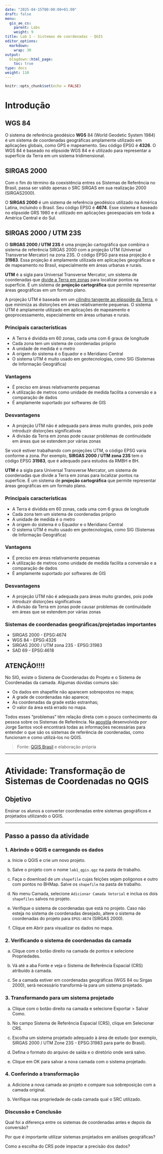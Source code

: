 ```yaml
---
date: "2025-04-15T00:00:00+01:00"
draft: false
menu:
  gis_ae_cs:
    parent: Labs
    weight: 9
title: Lab 1 - Sistemas de coordenadas - QGIS
editor_options: 
  markdown: 
    wrap: 30
output: 
  blogdown::html_page:
    toc: true
type: docs
weight: 110
---
```

```r
knitr::opts_chunk$set(echo = FALSE)
```

# Introdução

## WGS 84

O sistema de referência geodésico **WGS** 84 (World Geodetic System 1984) é um sistema de coordenadas geográficas amplamente utilizado em aplicações globais, como GPS e mapeamento. Seu código EPSG é **4326**. O WGS 84 é baseado no elipsoide WGS 84 e é utilizado para representar a superfície da Terra em um sistema tridimensional.

## SIRGAS 2000

Com o fim do término da coexistência entres os Sistemas de Referência no Brasil, passa ser válido apenas o SRC SIRGAS em sua realização 2000 (SIRGAS2000).

O **SIRGAS 2000** é um sistema de referência geodésico utilizado na América Latina, incluindo o Brasil. Seu código EPSG é **4674**. Esse sistema é baseado no elipsoide GRS 1980 e é utilizado em aplicações geoespaciais em toda a América Central e do Sul.

## SIRGAS 2000 / UTM 23S

O **SIRGAS 2000 / UTM 23S** é uma projeção cartográfica que combina o sistema de referência SIRGAS 2000 com a projeção UTM (Universal Transverse Mercator) na zona 23S. O código EPSG para essa projeção é **31983**. Essa projeção é amplamente utilizada em aplicações geográficas e de mapeamento no Brasil, especialmente em áreas urbanas e rurais.

**UTM** é a sigla para Universal Transverse Mercator, um sistema de coordenadas que [divide a Terra em zonas](https://pt.wikipedia.org/wiki/Universal_Transversa_de_Mercator#) para localizar pontos na superfície. É um sistema de **projeção cartográfica** que permite representar áreas geográficas em um formato plano. 

A projeção UTM é baseada em um [cilindro tangente ao elipsoide da Terra](https://adenilsongiovanini.com.br/blog/coordenadas-utm/), o que minimiza as distorções em áreas relativamente pequenas. O sistema UTM é amplamente utilizado em aplicações de mapeamento e geoprocessamento, especialmente em áreas urbanas e rurais.

### Principais características  
- A Terra é dividida em 60 zonas, cada uma com 6 graus de longitude
- Cada zona tem um sistema de coordenadas próprio
- A unidade de medida é o metro
- A origem do sistema é o Equador e o Meridiano Central
- O sistema UTM é muito usado em geotecnologias, como SIG (Sistemas de Informação Geográfica)

### Vantagens
- É preciso em áreas relativamente pequenas
- A utilização de metros como unidade de medida facilita a conversão e a comparação de dados
- É amplamente suportado por softwares de GIS

### Desvantagens
- A projeção UTM não é adequada para áreas muito grandes, pois pode introduzir distorções significativas
- A divisão da Terra em zonas pode causar problemas de continuidade em áreas que se estendem por várias zonas

Se você estiver trabalhando com projeções UTM, o código EPSG varia conforme a zona. Por exemplo, **SIRGAS 2000 / UTM zona 23S** tem o código EPSG **31983**, que é adequado para estudos da RMBH e BH.

**UTM** é a sigla para Universal Transverse Mercator, um sistema de coordenadas que divide a Terra em zonas para localizar pontos na superfície. É um sistema de **projeção cartográfica** que permite representar áreas geográficas em um formato plano. 


### Principais características  
- A Terra é dividida em 60 zonas, cada uma com 6 graus de longitude
- Cada zona tem um sistema de coordenadas próprio
- A unidade de medida é o metro
- A origem do sistema é o Equador e o Meridiano Central
- O sistema UTM é muito usado em geotecnologias, como SIG (Sistemas de Informação Geográfica)

### Vantagens
- É preciso em áreas relativamente pequenas
- A utilização de metros como unidade de medida facilita a conversão e a comparação de dados
- É amplamente suportado por softwares de GIS

### Desvantagens
- A projeção UTM não é adequada para áreas muito grandes, pois pode introduzir distorções significativas
- A divisão da Terra em zonas pode causar problemas de continuidade em áreas que se estendem por várias zonas


### Sistemas de coordenadas geográficas/projetadas importantes

- SIRGAS 2000 - EPSG:4674
- WGS 84 - EPSG:4326
- SIRGAS 2000 / UTM zona 23S - EPSG:31983
- SAD 69 - EPSG:4618

## ATENÇÃO!!!!

No SIG, existe o Sistema de Coordenadas do Projeto e o Sistema de Coordenadas da camada. Algumas dúvidas comuns são:

- Os dados em shapefile não aparecem sobrepostos no mapa;
- A grade de coordenadas não aparece;
- As coordenadas da grade estão estranhas;
- O valor da área está errado no mapa.

Todos esses “problemas” têm relação direta com o pouco conhecimento da pessoa sobre os Sistemas de Referência. Na [apostila](https://pt.slideshare.net/slideshow/20141011-qgis24-sistemadereferenciadecoordenadas/40168072#1) desenvolvida por Jorge Santos você encontrará todas as informações necessárias para entender o que são os sistemas de referência de coordenadas, como funcionam e como utilizá-los no QGIS.

> Fonte: [QGIS Brasil](https://qgisbrasil.org/2014/10/15/qgis24-sistemas-de-referencia-de-coordenadas-src/) e elaboração própria

---

# Atividade: Transformação de Sistemas de Coordenadas no QGIS

## Objetivo

Ensinar os alunos a converter coordenadas entre sistemas geográficos e projetados utilizando o QGIS.

---

## Passo a passo da atividade

### 1. Abrindo o QGIS e carregando os dados

a. Inicie o QGIS e crie um novo projeto.

b. Salve o projeto com o nome `lab1_qgis.qgz` na pasta de trabalho.

c. Faça o download de um `shapefile` cujas feições sejam polígonos e outro com pontos no BHMap. Salve os `shapefile` na pasta de trabalho.

d. No menu Camada, selecione `Adicionar Camada Vetorial` e inclua os dois `shapefiles` salvos no projeto.

e. Verifique o sistema de coordenadas que está no projeto. Caso não esteja no sistema de coordenadas desejado, altere o sistema de coordenadas do projeto para `EPGS:4674` (SIRGAS 2000).

f. Clique em Abrir para visualizar os dados no mapa.

### 2. Verificando o sistema de coordenadas da camada

a. Clique com o botão direito na camada de pontos e selecione Propriedades.

b. Vá até a aba Fonte e veja o Sistema de Referência Espacial (CRS) atribuído à camada.

c. Se a camada estiver em coordenadas geográficas (WGS 84 ou Sirgas 2000), será necessário transformá-la para um sistema projetado.


### 3. Transformando para um sistema projetado

a. Clique com o botão direito na camada e selecione Exportar > Salvar Como.

b. No campo Sistema de Referência Espacial (CRS), clique em Selecionar CRS.

c. Escolha um sistema projetado adequado à área de estudo (por exemplo, SIRGAS 2000 / UTM Zone 23S - EPSG:31983 para parte do Brasil).

d.  Defina o formato do arquivo de saída e o diretório onde será salvo.

e. Clique em OK para salvar a nova camada com o sistema projetado.

### 4. Conferindo a transformação

a. Adicione a nova camada ao projeto e compare sua sobreposição com a camada original.

b. Verifique nas propriedade de cada camada qual o SRC utilizado.

### Discussão e Conclusão

Qual foi a diferença entre os sistemas de coordenadas antes e depois da conversão?

Por que é importante utilizar sistemas projetados em análises geográficas?

Como a escolha do CRS pode impactar a precisão dos dados?




